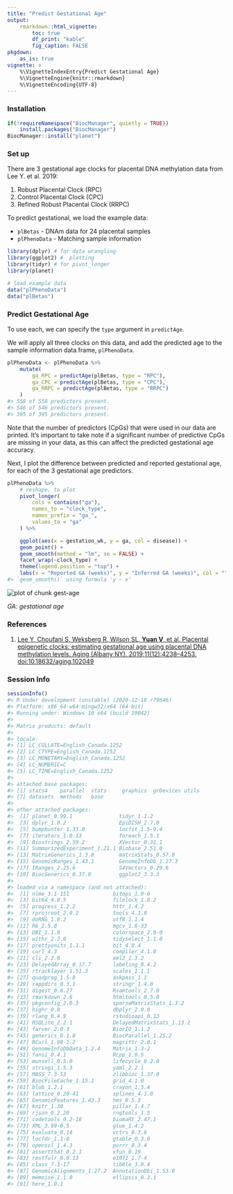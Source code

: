 ```yaml
---
title: "Predict Gestational Age"
output: 
    rmarkdown::html_vignette:
        toc: true
        df_print: "kable"
        fig_caption: FALSE
pkgdown:
    as_is: true
vignette: >
    %\VignetteIndexEntry{Predict Gestational Age}
    %\VignetteEngine{knitr::rmarkdown}
    %\VignetteEncoding{UTF-8}
---
```



### Installation


```r
if(!requireNamespace("BiocManager", quietly = TRUE))
    install.packages("BiocManager")
BiocManager::install("planet")
```

### Set up

There are 3 gestational age clocks for placental DNA methylation data from Lee 
Y. et al. 2019:

1.  Robust Placental Clock (RPC)
2.  Control Placental Clock (CPC)
3.  Refined Robust Placental Clock (RRPC)

To predict gestational, we load the example data:

- `plBetas` - DNAm data for 24 placental samples
- `plPhenoData` - Matching sample information


```r
library(dplyr) # for data wrangling
library(ggplot2) #  plotting
library(tidyr) # for pivot_longer
library(planet)

# load example data
data("plPhenoData")
data("plBetas")
```

### Predict Gestational Age

To use each, we can specify the `type` argument in `predictAge`.

We will apply all three clocks on this data, and add the predicted age to the
sample information data.frame, `plPhenoData`.


```r
plPhenoData <- plPhenoData %>%
    mutate(
        ga_RPC = predictAge(plBetas, type = "RPC"),
        ga_CPC = predictAge(plBetas, type = "CPC"),
        ga_RRPC = predictAge(plBetas, type = "RRPC")
    )
#> 558 of 558 predictors present.
#> 546 of 546 predictors present.
#> 395 of 395 predictors present.
```

Note that the number of predictors (CpGs) that were used in our data are 
printed. It's important to take note if a significant number of predictive CpGs
are missing in your data, as this can affect the predicted gestational age
accuracy.

Next, I plot the difference between predicted and reported gestational age, for
each of the 3 gestational age predictors.


```r
plPhenoData %>%
    # reshape, to plot
    pivot_longer(
        cols = contains("ga"),
        names_to = "clock_type",
        names_prefix = "ga_",
        values_to = "ga"
    ) %>%

    ggplot(aes(x = gestation_wk, y = ga, col = disease)) +
    geom_point() +
    geom_smooth(method = "lm", se = FALSE) +
    facet_wrap(~clock_type) +
    theme(legend.position = "top") +
    labs(x = "Reported GA (weeks)", y = "Inferred GA (weeks)", col = "")
#> `geom_smooth()` using formula 'y ~ x'
```

<img src="fig/gest-age-1.png" title="plot of chunk gest-age" alt="plot of chunk gest-age" style="display: block; margin: auto;" />

*GA: gestational age*

### References

1.  [Lee Y, Choufani S, Weksberg R, Wilson SL, **Yuan V**, et al. Placental
    epigenetic clocks: estimating gestational age using placental DNA
    methylation levels. Aging (Albany NY). 2019;11(12):4238–4253.
    doi:10.18632/aging.102049](https://www.ncbi.nlm.nih.gov/pmc/articles/
    PMC6628997/)
    
### Session Info


```r
sessionInfo()
#> R Under development (unstable) (2020-12-18 r79646)
#> Platform: x86_64-w64-mingw32/x64 (64-bit)
#> Running under: Windows 10 x64 (build 19042)
#> 
#> Matrix products: default
#> 
#> locale:
#> [1] LC_COLLATE=English_Canada.1252 
#> [2] LC_CTYPE=English_Canada.1252   
#> [3] LC_MONETARY=English_Canada.1252
#> [4] LC_NUMERIC=C                   
#> [5] LC_TIME=English_Canada.1252    
#> 
#> attached base packages:
#> [1] stats4    parallel  stats     graphics  grDevices utils    
#> [7] datasets  methods   base     
#> 
#> other attached packages:
#>  [1] planet_0.99.1               tidyr_1.1.2                
#>  [3] dplyr_1.0.2                 EpiDISH_2.7.0              
#>  [5] bumphunter_1.33.0           locfit_1.5-9.4             
#>  [7] iterators_1.0.13            foreach_1.5.1              
#>  [9] Biostrings_2.59.2           XVector_0.31.1             
#> [11] SummarizedExperiment_1.21.1 Biobase_2.51.0             
#> [13] MatrixGenerics_1.3.0        matrixStats_0.57.0         
#> [15] GenomicRanges_1.43.1        GenomeInfoDb_1.27.3        
#> [17] IRanges_2.25.6              S4Vectors_0.29.6           
#> [19] BiocGenerics_0.37.0         ggplot2_3.3.3              
#> 
#> loaded via a namespace (and not attached):
#>  [1] nlme_3.1-151              bitops_1.0-6             
#>  [3] bit64_4.0.5               filelock_1.0.2           
#>  [5] progress_1.2.2            httr_1.4.2               
#>  [7] rprojroot_2.0.2           tools_4.1.0              
#>  [9] doRNG_1.8.2               utf8_1.1.4               
#> [11] R6_2.5.0                  mgcv_1.8-33              
#> [13] DBI_1.1.0                 colorspace_2.0-0         
#> [15] withr_2.3.0               tidyselect_1.1.0         
#> [17] prettyunits_1.1.1         bit_4.0.4                
#> [19] curl_4.3                  compiler_4.1.0           
#> [21] cli_2.2.0                 xml2_1.3.2               
#> [23] DelayedArray_0.17.7       labeling_0.4.2           
#> [25] rtracklayer_1.51.3        scales_1.1.1             
#> [27] quadprog_1.5-8            askpass_1.1              
#> [29] rappdirs_0.3.1            stringr_1.4.0            
#> [31] digest_0.6.27             Rsamtools_2.7.0          
#> [33] rmarkdown_2.6             htmltools_0.5.0          
#> [35] pkgconfig_2.0.3           sparseMatrixStats_1.3.2  
#> [37] highr_0.8                 dbplyr_2.0.0             
#> [39] rlang_0.4.9               rstudioapi_0.13          
#> [41] RSQLite_2.2.1             DelayedMatrixStats_1.13.2
#> [43] farver_2.0.3              BiocIO_1.1.2             
#> [45] generics_0.1.0            BiocParallel_1.25.2      
#> [47] RCurl_1.98-1.2            magrittr_2.0.1           
#> [49] GenomeInfoDbData_1.2.4    Matrix_1.3-2             
#> [51] fansi_0.4.1               Rcpp_1.0.5               
#> [53] munsell_0.5.0             lifecycle_0.2.0          
#> [55] stringi_1.5.3             yaml_2.2.1               
#> [57] MASS_7.3-53               zlibbioc_1.37.0          
#> [59] BiocFileCache_1.15.1      grid_4.1.0               
#> [61] blob_1.2.1                crayon_1.3.4             
#> [63] lattice_0.20-41           splines_4.1.0            
#> [65] GenomicFeatures_1.43.3    hms_0.5.3                
#> [67] knitr_1.30                pillar_1.4.7             
#> [69] rjson_0.2.20              rngtools_1.5             
#> [71] codetools_0.2-18          biomaRt_2.47.1           
#> [73] XML_3.99-0.5              glue_1.4.2               
#> [75] evaluate_0.14             vctrs_0.3.6              
#> [77] locfdr_1.1-8              gtable_0.3.0             
#> [79] openssl_1.4.3             purrr_0.3.4              
#> [81] assertthat_0.2.1          xfun_0.19                
#> [83] restfulr_0.0.13           e1071_1.7-4              
#> [85] class_7.3-17              tibble_3.0.4             
#> [87] GenomicAlignments_1.27.2  AnnotationDbi_1.53.0     
#> [89] memoise_1.1.0             ellipsis_0.3.1           
#> [91] here_1.0.1
```
